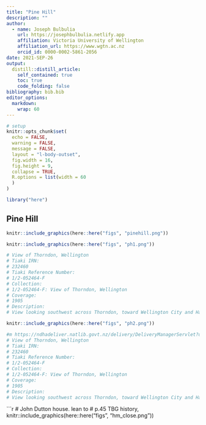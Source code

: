 ```yaml
---
title: "Pine Hill"
description: ""
author:
  - name: Joseph Bulbulia
    url: https://josephbulbulia.netlify.app
    affiliation: Victoria University of Wellington
    affiliation_url: https://www.wgtn.ac.nz
    orcid_id: 0000-0002-5861-2056
date: 2021-SEP-26
output:
  distill::distill_article:
    self_contained: true
    toc: true
    code_folding: false
bibliography: bib.bib
editor_options: 
  markdown: 
    wrap: 60
---
```


```r
# setup
knitr::opts_chunk$set(
  echo = FALSE,
  warning = FALSE,
  message = FALSE,
  layout = "l-body-outset",
  fig.width = 16,
  fig.height = 9,
  collapse = TRUE,
  R.options = list(width = 60
  )
)

library("here")

```


## Pine Hill


```r
knitr::include_graphics(here::here("figs", "pinehill.png"))
```



```r
knitr::include_graphics(here::here("figs", "ph1.png"))

# View of Thorndon, Wellington
# Tiaki IRN:
# 232460
# Tiaki Reference Number:
# 1/2-052464-F
# Collection:
# 1/2-052464-F: View of Thorndon, Wellington
# Coverage:
# 1905
# Description:
# View looking southwest across Thorndon, toward Wellington City and Harbour. In the centre is the northern part of the Botanic Gardens which was later to become Anderson Park: the road that runs to the left of this (in the vicinity of what was later Bowen Street) is Glenbervie Road. Taken by an unidentified photographer, circa 1905.
```




```r
knitr::include_graphics(here::here("figs", "ph2.png"))

#m https://ndhadeliver.natlib.govt.nz/delivery/DeliveryManagerServlet?dps_pid=IE3337585&dps_custom_att_1=emu
# View of Thorndon, Wellington
# Tiaki IRN:
# 232460
# Tiaki Reference Number:
# 1/2-052464-F
# Collection:
# 1/2-052464-F: View of Thorndon, Wellington
# Coverage:
# 1905
# Description:
# View looking southwest across Thorndon, toward Wellington City and Harbour. In the centre is the northern part of the Botanic Gardens which was later to become Anderson Park: the road that runs to the left of this (in the vicinity of what was later Bowen Street) is Glenbervie Road. Taken by an unidentified photographer, circa 1905.
```






```r
# John Dutton house. lean to
# p.45 TBG history,
knitr::include_graphics(here::here("figs", "hm_close.png"))


